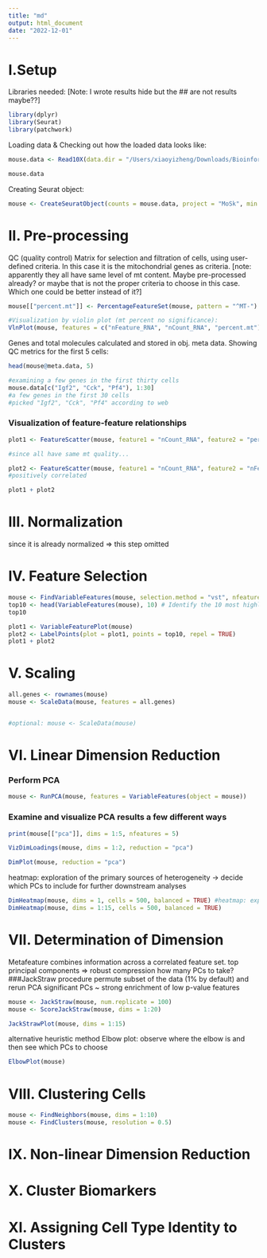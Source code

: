 ```yaml
---
title: "md"
output: html_document
date: "2022-12-01"
---
```

# I.Setup
Libraries needed: <!-- Note: I wrote results hide but the ## are not results maybe?? -->[Note: I wrote results hide but the ## are not results maybe??]
```r
library(dplyr)
library(Seurat)
library(patchwork)
```

Loading data & Checking out how the loaded data looks like:
```r
mouse.data <- Read10X(data.dir = "/Users/xiaoyizheng/Downloads/Bioinformatik/Bioinfo_Einarbeiten/CellChatSelf/mouse/GSE113854_RAW/")

mouse.data
```

Creating Seurat object:
```r
mouse <- CreateSeuratObject(counts = mouse.data, project = "MoSk", min.cells = 3, min.features = 200)
```
# II. Pre-processing
QC (quality control) Matrix for selection and filtration of cells, using user-defined criteria. In this case it is the mitochondrial genes as criteria. [note: apparently they all have same level of mt content. Maybe pre-processed already? or maybe that is not the proper criteria to choose in this case. Which one could be better instead of it?]
```r
mouse[["percent.mt"]] <- PercentageFeatureSet(mouse, pattern = "^MT-") 

#Visualization by violin plot (mt percent no significance):
VlnPlot(mouse, features = c("nFeature_RNA", "nCount_RNA", "percent.mt"), ncol = 3) 
```
Genes and total molecules calculated and stored in obj. meta data.
Showing QC metrics for the first 5 cells:
```r
head(mouse@meta.data, 5) 
```

```r
#examining a few genes in the first thirty cells
mouse.data[c("Igf2", "Cck", "Pf4"), 1:30] 
#a few genes in the first 30 cells 
#picked "Igf2", "Cck", "Pf4" according to web
```


### Visualization of feature-feature relationships
```r
plot1 <- FeatureScatter(mouse, feature1 = "nCount_RNA", feature2 = "percent.mt") 

#since all have same mt quality...

plot2 <- FeatureScatter(mouse, feature1 = "nCount_RNA", feature2 = "nFeature_RNA")
#positively correlated

plot1 + plot2
```

# III. Normalization
since it is already normalized => this step omitted

# IV. Feature Selection
```r
mouse <- FindVariableFeatures(mouse, selection.method = "vst", nfeatures = 2000)
top10 <- head(VariableFeatures(mouse), 10) # Identify the 10 most highly variable genes
top10

plot1 <- VariableFeaturePlot(mouse)
plot2 <- LabelPoints(plot = plot1, points = top10, repel = TRUE)
plot1 + plot2
```

# V. Scaling
```r
all.genes <- rownames(mouse)
mouse <- ScaleData(mouse, features = all.genes)


#optional: mouse <- ScaleData(mouse)
```
# VI. Linear Dimension Reduction
### Perform PCA
```r
mouse <- RunPCA(mouse, features = VariableFeatures(object = mouse))
```
### Examine and visualize PCA results a few different ways
```r
print(mouse[["pca"]], dims = 1:5, nfeatures = 5)
```
```r
VizDimLoadings(mouse, dims = 1:2, reduction = "pca")
```
```r
DimPlot(mouse, reduction = "pca")
```

heatmap: exploration of the primary sources of heterogeneity -> decide which PCs to include for further downstream analyses
```r
DimHeatmap(mouse, dims = 1, cells = 500, balanced = TRUE) #heatmap: exploration of the primary sources of heterogeneity
DimHeatmap(mouse, dims = 1:15, cells = 500, balanced = TRUE)
```
# VII. Determination of Dimension
Metafeature combines information across a correlated feature set. 
top principal components => robust compression
how many PCs to take?
###JackStraw procedure
permute subset of the data (1% by default) and rerun PCA
significant PCs ~ strong enrichment of low p-value features
```r
mouse <- JackStraw(mouse, num.replicate = 100)
mouse <- ScoreJackStraw(mouse, dims = 1:20)
```
```r
JackStrawPlot(mouse, dims = 1:15)
```

alternative heuristic method Elbow plot:
observe where the elbow is and then see which PCs to choose
```r
ElbowPlot(mouse)
```
# VIII. Clustering Cells
```r
mouse <- FindNeighbors(mouse, dims = 1:10)
mouse <- FindClusters(mouse, resolution = 0.5)
```
# IX. Non-linear Dimension Reduction

# X. Cluster Biomarkers

# XI. Assigning Cell Type Identity to Clusters